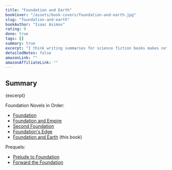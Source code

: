 ```yaml
---
title: "Foundation and Earth"
bookCover: "/assets/book-covers/foundation-and-earth.jpg"
slug: "foundation-and-earth"
bookAuthor: "Isaac Asimov"
rating: 9
done: true
tags: []
summary: true
excerpt: "I think writing summaries for science fiction books makes not much sense, but the whole Foundation Series is simply awesome. 7 books in total, they are all worth it. And all the rest of Asimov is worth it too. Especially the Robot Series."
detailedNotes: false
amazonLink: ""
amazonAffiliateLink: ""
---
```


## Summary

<p>{excerpt}</p>

Foundation Novels in Order:

- [Foundation](/booknotes/foundation)
- [Foundation and Empire](/booknotes/foundation-and-empire)
- [Second Foundation](/booknotes/foundation-second-foundation)
- [Foundation's Edge](/booknotes/foundations-edge)
- [Foundation and Earth](/booknotes/foundation-and-earth) (this book)


Prequels: 

- [Prelude to Foundation](/booknotes/foundation-prelude-to-foundation) 
- [Forward the Foundation](/booknotes/foundation-forward-the-foundation)